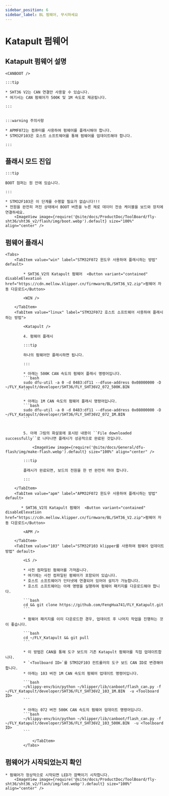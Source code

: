 ```yaml
---
sidebar_position: 6
sidebar_label: BL 펌웨어, 무시하세요
---
```







# Katapult 펌웨어

## Katapult 펌웨어 설명

    <CANBOOT />

    :::tip

    * SHT36 V2는 CAN 연결만 사용할 수 있습니다.
    * 여기서는 CAN 펌웨어가 500K 및 1M 속도로 제공됩니다.

    :::


    :::warning 주의사항

    * APMF072는 컴퓨터를 사용하여 펌웨어를 플래시해야 합니다.
    * STM32F103은 호스트 소프트웨어를 통해 펌웨어를 업데이트해야 합니다.

    :::


## 플래시 모드 진입

    :::tip

    BOOT 점퍼는 원 안에 있습니다.

    :::

    * STM32F103은 이 단계를 수행할 필요가 없습니다!!!
    * 전원을 완전히 꺼진 상태에서 BOOT 버튼을 누른 채로 데이터 전송 케이블을 보드와 장치에 연결하세요.
        <ImageView image={require('@site/docs/ProductDoc/ToolBoard/fly-sht36/sht36_v2/flash/img/boot.webp').default} size="100%" align="center" />

## 펌웨어 플래시
    <Tabs>
        <TabItem value="win" label="STM32F072 윈도우 사용하여 플래시하는 방법" default>

            * SHT36_V2의 Katapult 펌웨어  <Button variant="contained" disableElevation href="https://cdn.mellow.klipper.cn/firmware/BL/SHT36_V2.zip">펌웨어 자동 다운로드</Button>

            <WIN />

        </TabItem>
        <TabItem value="linux" label="STM32F072 호스트 소프트웨어 사용하여 플래시하는 방법">
            
            <Katapult />

            4. 펌웨어 플래시

            :::tip

            하나의 펌웨어만 플래시하면 됩니다.

            :::

            * 아래는 500K CAN 속도의 펌웨어 플래시 명령어입니다.
            ```bash
            sudo dfu-util -a 0 -d 0483:df11 --dfuse-address 0x08000000 -D ~/FLY_Katapult/developer/SHT36/FLY_SHT36V2_072_500K.BIN
            ```
                       
            * 아래는 1M CAN 속도의 펌웨어 플래시 명령어입니다.
            ```bash
            sudo dfu-util -a 0 -d 0483:df11 --dfuse-address 0x08000000 -D ~/FLY_Katapult/developer/SHT36/FLY_SHT36V2_072_1M.BIN
            ```


            5. 아래 그림의 화살표에 표시된 내용이 ``File downloaded successfully``로 나타나면 플래시가 성공적으로 완료된 것입니다.

                <ImageView image={require('@site/docs/General/dfu-flash/img/make-flash.webp').default} size="100%" align="center" />

            :::tip

            플래시가 완료되면, 보드의 전원을 한 번 완전히 꺼야 합니다.

            :::

        </TabItem>
        <TabItem value="apm" label="APM32F072 윈도우 사용하여 플래시하는 방법" default>

           * SHT36_V2의 Katapult 펌웨어  <Button variant="contained" disableElevation href="https://cdn.mellow.klipper.cn/firmware/BL/SHT36_V2.zip">펌웨어 자동 다운로드</Button>

            <APM />
            
        </TabItem>
        <TabItem value="103" label="STM32F103 klipper를 사용하여 펌웨어 업데이트 방법" default>

            <LS />

            * 사전 컴파일된 펌웨어를 가져옵니다.
            * 여기에는 사전 컴파일된 펌웨어가 포함되어 있습니다.
            * 호스트 소프트웨어가 인터넷에 연결되어 있어야 설치가 가능합니다.
            * 호스트 소프트웨어는 아래 명령을 실행하여 펌웨어 패키지를 다운로드해야 합니다.

            ```bash
            cd && git clone https://github.com/FengHua741/FLY_Katapult.git
            ```

            * 펌웨어 패키지를 이미 다운로드한 경우, 업데이트 후 나머지 작업을 진행하는 것이 좋습니다.

            ```bash
            cd ~/FLY_Katapult && git pull
            ```

            * 이 방법은 CAN을 통해 도구 보드의 기존 Katapult 펌웨어를 직접 업데이트합니다.
            * `<Toolboard ID>`를 STM32F103 컨트롤러의 도구 보드 CAN ID로 변경해야 합니다.
            * 아래는 103 버전 1M CAN 속도의 펌웨어 업데이트 명령어입니다.

            ```bash
            ~/klippy-env/bin/python ~/klipper/lib/canboot/flash_can.py -f ~/FLY_Katapult/developer/SHT36/FLY_SHT36V2_103_1M.BIN  -u <Toolboard ID>
            ```

            * 아래는 072 버전 500K CAN 속도의 펌웨어 업데이트 명령어입니다.
            ```bash
            ~/klippy-env/bin/python ~/klipper/lib/canboot/flash_can.py -f ~/FLY_Katapult/developer/SHT36/FLY_SHT36V2_103_500K.BIN  -u <Toolboard ID>
            ```
                    
                </TabItem>
            </Tabs>

## 펌웨어가 시작되었는지 확인

    * 펌웨어가 정상적으로 시작되면 LED가 깜빡이기 시작합니다.
        <ImageView image={require('@site/docs/ProductDoc/ToolBoard/fly-sht36/sht36_v2/flash/img/led.webp').default} size="100%" align="center" />